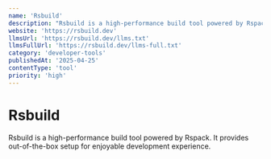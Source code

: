 ```yaml
---
name: 'Rsbuild'
description: "Rsbuild is a high-performance build tool powered by Rspack. It provides out-of-the-box setup for enjoyable development experience."
website: 'https://rsbuild.dev'
llmsUrl: 'https://rsbuild.dev/llms.txt'
llmsFullUrl: 'https://rsbuild.dev/llms-full.txt'
category: 'developer-tools'
publishedAt: '2025-04-25'
contentType: 'tool'
priority: 'high'
---
```


# Rsbuild

Rsbuild is a high-performance build tool powered by Rspack. It provides out-of-the-box setup for enjoyable development experience.
